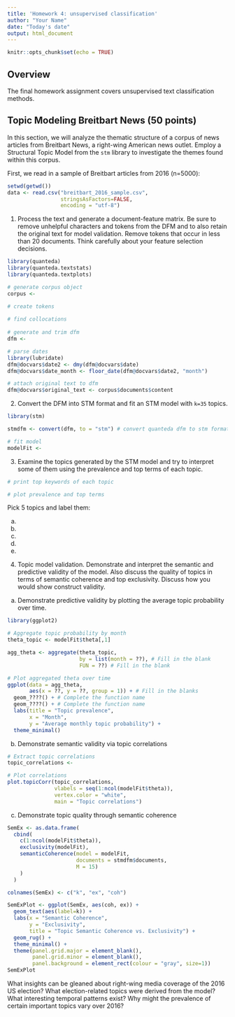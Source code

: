 ```yaml
---
title: 'Homework 4: unsupervised classification'
author: "Your Name"
date: "Today's date"
output: html_document
---
```


```r
knitr::opts_chunk$set(echo = TRUE)
```

## Overview

The final homework assignment covers unsupervised text classification methods.

## Topic Modeling Breitbart News (50 points)

In this section, we will analyze the thematic structure of a corpus of news articles from Breitbart News, a right-wing American news outlet. Employ a Structural Topic Model from the `stm` library to investigate the themes found within this corpus.

First, we read in a sample of Breitbart articles from 2016 (n=5000):

```r
setwd(getwd())
data <- read.csv("breitbart_2016_sample.csv", 
                 stringsAsFactors=FALSE,
                 encoding = "utf-8")
```

1. Process the text and generate a document-feature matrix.  Be sure to remove unhelpful characters and tokens from the DFM and to also retain the original text for model validation.  Remove tokens that occur in less than 20 documents.  Think carefully about your feature selection decisions.

```r
library(quanteda)
library(quanteda.textstats)
library(quanteda.textplots)

# generate corpus object
corpus <-

# create tokens
  
# find collocations
  
# generate and trim dfm
dfm <- 

# parse dates
library(lubridate)
dfm@docvars$date2 <- dmy(dfm@docvars$date)
dfm@docvars$date_month <- floor_date(dfm@docvars$date2, "month")

# attach original text to dfm 
dfm@docvars$original_text <- corpus$documents$content
```

2.  Convert the DFM into STM format and fit an STM model with `k=35` topics.  

```r
library(stm)

stmdfm <- convert(dfm, to = "stm") # convert quanteda dfm to stm format (helps with memory)

# fit model
modelFit <- 
```

3.  Examine the topics generated by the STM model and try to interpret some of them using the prevalence and top terms of each topic.    

```r
# print top keywords of each topic

# plot prevalence and top terms

```

Pick 5 topics and label them:

a. 

b.

c.

d.

e. 


4.  Topic model validation.  Demonstrate and interpret the semantic and predictive validity of the model.  Also discuss the quality of topics in terms of semantic coherence and top exclusivity.  Discuss how you would show construct validity.

a. Demonstrate predictive validity by plotting the average topic probability over time.

```r
library(ggplot2)

# Aggregate topic probability by month
theta_topic <- modelFit$theta[,1]

agg_theta <- aggregate(theta_topic,
                       by = list(month = ??), # Fill in the blank
                       FUN = ??) # Fill in the blank

# Plot aggregated theta over time
ggplot(data = agg_theta,
       aes(x = ??, y = ??, group = 1)) + # Fill in the blanks 
  geom_????() + # Complete the function name
  geom_????() + # Complete the function name
  labs(title = "Topic prevalence",
       x = "Month",
       y = "Average monthly topic probability") + 
  theme_minimal()
```

b. Demonstrate semantic validity via topic correlations

```r
# Extract topic correlations
topic_correlations <- 

# Plot correlations
plot.topicCorr(topic_correlations,
               vlabels = seq(1:ncol(modelFit$theta)),
               vertex.color = "white",
               main = "Topic correlations")
```

c. Demonstrate topic quality through semantic coherence

```r
SemEx <- as.data.frame(
  cbind(
    c(1:ncol(modelFit$theta)), 
    exclusivity(modelFit),
    semanticCoherence(model = modelFit, 
                      documents = stmdfm$documents,
                      M = 15)
    )
  )

colnames(SemEx) <- c("k", "ex", "coh")

SemExPlot <- ggplot(SemEx, aes(coh, ex)) +
  geom_text(aes(label=k)) +
  labs(x = "Semantic Coherence",
       y = "Exclusivity",
       title = "Topic Semantic Coherence vs. Exclusivity") +
  geom_rug() +
  theme_minimal() +
  theme(panel.grid.major = element_blank(),
        panel.grid.minor = element_blank(),
        panel.background = element_rect(colour = "gray", size=1))
SemExPlot
```

What insights can be gleaned about right-wing media coverage of the 2016 US election?  What election-related topics were derived from the model?  What interesting temporal patterns exist?  Why might the prevalence of certain important topics vary over 2016?  